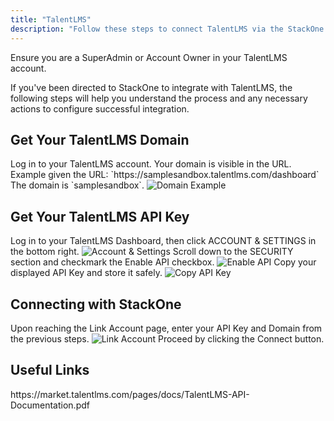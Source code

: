 ```yaml
---
title: "TalentLMS"
description: "Follow these steps to connect TalentLMS via the StackOne Hub successfully."
---
```



<Warning>
  Ensure you are a SuperAdmin or Account Owner in your TalentLMS account.
</Warning>

If you've been directed to StackOne to integrate with TalentLMS, the following steps will help you understand the process and any necessary actions to configure successful integration.

## Get Your TalentLMS Domain

<Steps>
  <Step title="Find Your Domain">
    Log in to your TalentLMS account. Your domain is visible in the URL.
    Example given the URL: `https://samplesandbox.talentlms.com/dashboard`
    The domain is `samplesandbox`.
    <Frame>
      <img className='rounded-md' style={{ margin: '0 auto', border: '1px solid #efefef' }} alt="Domain Example" src="/images/talentlms/image1.png" />
    </Frame>
  </Step>
</Steps>

## Get Your TalentLMS API Key

<Steps>
  <Step title="Navigate to Account Settings">
    Log in to your TalentLMS Dashboard, then click ACCOUNT & SETTINGS in the bottom right.
    <Frame>
      <img className='rounded-md' style={{ margin: '0 auto', border: '1px solid #efefef' }} alt="Account & Settings" src="/images/talentlms/image2.png" />
    </Frame>
  </Step>

  <Step title="Enable API">
    Scroll down to the SECURITY section and checkmark the Enable API checkbox.
    <Frame>
      <img className='rounded-md' style={{ margin: '0 auto', border: '1px solid #efefef' }} alt="Enable API" src="/images/talentlms/image3.png" />
    </Frame>
  </Step>

  <Step title="Copy API Key">
    Copy your displayed API Key and store it safely.
    <Frame>
      <img className='rounded-md' style={{ margin: '0 auto', border: '1px solid #efefef' }} alt="Copy API Key" src="/images/talentlms/image4.png" />
    </Frame>
  </Step>
</Steps>

## Connecting with StackOne

<Steps>
  <Step title="Enter API Key and Domain">
    Upon reaching the Link Account page, enter your API Key and Domain from the previous steps.
    <Frame>
      <img className='rounded-md' style={{ margin: '0 auto', border: '1px solid #efefef' }} alt="Link Account" src="/images/talentlms/image5.png" />
    </Frame>
  </Step>

  <Step title="Connect">
    Proceed by clicking the Connect button.
  </Step>
</Steps>

<IntegrationFooter />

## Useful Links
<Card title="API Reference" icon="link" href="https://market.talentlms.com/pages/docs/TalentLMS-API-Documentation.pdf">
    https://market.talentlms.com/pages/docs/TalentLMS-API-Documentation.pdf
</Card>
